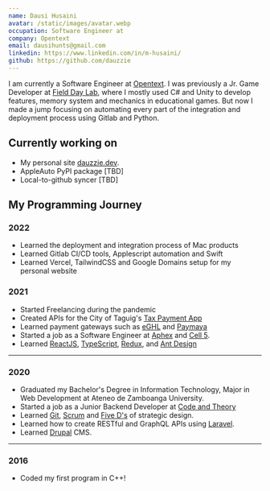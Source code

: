 ```yaml
---
name: Dausi Husaini
avatar: /static/images/avatar.webp
occupation: Software Engineer at
company: Opentext
email: dausihunts@gmail.com
linkedin: https://www.linkedin.com/in/m-husaini/
github: https://github.com/dauzzie
---
```


I am currently a Software Engineer at [Opentext](https://www.opentext.com/). I was previously a Jr. Game Developer at [Field Day Lab](https://fielddaylab.wisc.edu/), where I mostly used C# and Unity to develop features, memory system and mechanics in educational games. 
But now I made a jump focusing on automating every part of the integration and deployment process using Gitlab and Python.

## Currently working on

- My personal site [dauzzie.dev](/).
- AppleAuto PyPI package [TBD]
- Local-to-github syncer [TBD]

## My Programming Journey

### 2022

* Learned the deployment and integration process of Mac products
* Learned Gitlab CI/CD tools, Applescript automation and Swift 
* Learned Vercel, TailwindCSS and Google Domains setup for my personal website

### 2021

- Started Freelancing during the pandemic
- Created APIs for the City of Taguig's [Tax Payment App](https://payment.taguig.gov.ph/)
- Learned payment gateways such as [eGHL](https://e-ghl.com/) and [Paymaya](https://www.paymaya.com/)
- Started a job as a Software Engineer at [Aphex](https://aphex.co/) and [Cell 5](https://www.cell5.co.uk/).
- Learned [ReactJS](https://reactjs.org/), [TypeScript](https://www.typescriptlang.org/), [Redux](https://redux.js.org/), and [Ant Design](https://ant.design/)

---

### 2020

- Graduated my Bachelor's Degree in Information Technology, Major in Web Development at Ateneo de Zamboanga University.
- Started a job as a Junior Backend Developer at [Code and Theory](https://www.codeandtheory.com/)
- Learned [Git](https://git-scm.com/book/en/v2/Getting-Started-About-Version-Control), [Scrum](https://www.scrum.org/resources/what-is-scrum) and [Five D's](https://www.creativerevolution.com.au/blog/the-5-ds-of-strategic-design) of strategic design.
- Learned how to create RESTful and GraphQL APIs using [Laravel](https://laravel.com/).
- Learned [Drupal](https://www.drupal.org/) CMS.

---

### 2016

- Coded my first program in C++!
